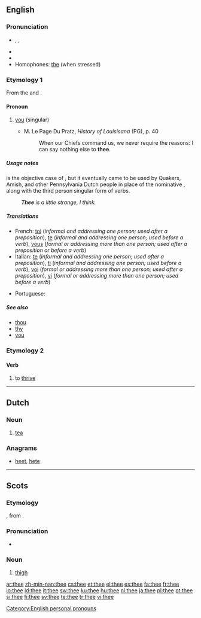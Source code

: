{{wikipedia}}
==English==

{{rank|case|fact|known|315|thee|hope|er|children}}

===Pronunciation===
* {{enPR|''th''ē}}, {{IPA|/ðiː/}}, {{SAMPA|/Di:/}}
* {{audio|en-us-thee.ogg|Audio (US)}}
* {{rhymes|iː}}
* Homophones: [[the]] (when stressed)

===Etymology 1===
From the {{etyl|enm}} and {{etyl|ang}} {{term|the|lang=enm}}.

====Pronoun====
{{infl|en|second person pronoun|second person singular, objective case}}

# {{archaic|literary}} [[you]] (singular)
#* M. Le Page Du Pratz, ''History of Louisisana'' (PG), p. 40
#*: When our Chiefs command us, we never require the reasons: I can say nothing else to '''thee'''.

=====Usage notes=====
{{term|thee|Thee}} is the objective case of {{term|thou}}, but it eventually came to be used by Quakers, Amish, and other Pennsylvania Dutch people in place of the nominative {{term|thou}}, along with the third person singular form of verbs.
: '''''Thee''' is a little strange, I think.''

=====Translations=====
{{trans-top|you (singular)}}
<!-- Grammar details like the ones below belong in the foreign entries, not English translation tables. -->
* French: [[toi]] (''informal and addressing one person; used after a preposition''), [[te]] (''informal and addressing one person; used before a verb''), [[vous]] (''formal or addressing more than one person; used after a preposition or before a verb'')
* Italian: [[te]] (''informal and addressing one person; used after a preposition''), [[ti]] (''informal and addressing one person; used before a verb''), [[voi]] (''formal or addressing more than one person; used after a preposition''), [[vi]] (''formal or addressing more than one person; used before a verb'')
{{trans-mid}}
* Portuguese: {{t+|pt|tu}}
{{trans-bottom}}

=====See also=====
* [[thou]]
* [[thy]]
* [[you]]

===Etymology 2===
{{etystub|ang}}

====Verb====
{{en-verb|thees|theeing|theed}}

# {{archaic|literary}} to [[thrive]]

[[Category:English personal pronouns]]

----

==Dutch==

===Noun===
{{nl-noun|g=m|theeën|theetje}}

# [[tea]]

===Anagrams===
* [[heet]], [[hete]]

----

==Scots==

===Etymology===
{{etyl|ang|sco}} {{term|þeoh|þēoh}}, from {{proto|Germanic|þeuhom|lang=sco}}.

===Pronunciation===
* {{IPA|/θiː/|lang=sco}}

===Noun===
{{sco-noun}}

# [[thigh]]

[[ar:thee]]
[[zh-min-nan:thee]]
[[cs:thee]]
[[et:thee]]
[[el:thee]]
[[es:thee]]
[[fa:thee]]
[[fr:thee]]
[[io:thee]]
[[id:thee]]
[[it:thee]]
[[sw:thee]]
[[ku:thee]]
[[hu:thee]]
[[nl:thee]]
[[ja:thee]]
[[pl:thee]]
[[pt:thee]]
[[si:thee]]
[[fi:thee]]
[[sv:thee]]
[[te:thee]]
[[tr:thee]]
[[vi:thee]]